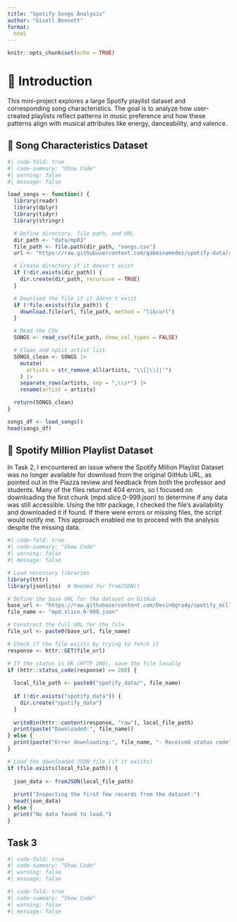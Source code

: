```yaml
---
title: "Spotify Songs Analysis"
author: "Gisell Bennett"
format:
  html
---
```


```r
knitr::opts_chunk$set(echo = TRUE)
```

# 📘 Introduction

This mini-project explores a large Spotify playlist dataset and corresponding song characteristics. The goal is to analyze how user-created playlists reflect patterns in music preference and how these patterns align with musical attributes like energy, danceability, and valence.

## 🎵 Song Characteristics Dataset

```r
#| code-fold: true
#| code-summary: "Show Code"
#| warning: false
#| message: false

load_songs <- function() {
  library(readr)
  library(dplyr)
  library(tidyr)
  library(stringr)

  # Define directory, file path, and URL
  dir_path <- "data/mp03"
  file_path <- file.path(dir_path, "songs.csv")
  url <- "https://raw.githubusercontent.com/gabminamedez/spotify-data/refs/heads/master/data.csv"

  # Create directory if it doesn't exist
  if (!dir.exists(dir_path)) {
    dir.create(dir_path, recursive = TRUE)
  }

  # Download the file if it doesn't exist
  if (!file.exists(file_path)) {
    download.file(url, file_path, method = "libcurl")
  }

  # Read the CSV
  SONGS <- read_csv(file_path, show_col_types = FALSE)

  # Clean and split artist list
  SONGS_clean <- SONGS |>
    mutate(
      artists = str_remove_all(artists, "\\[|\\]|'") 
    ) |>
    separate_rows(artists, sep = ",\\s*") |>           
    rename(artist = artists)                           

  return(SONGS_clean)
}

songs_df <- load_songs()
head(songs_df)
```

## 📝 Spotify Million Playlist Dataset

In Task 2, I encountered an issue where the Spotify Million Playlist Dataset was no longer available for download from the original GitHub URL, as pointed out in the Piazza review and feedback from both the professor and students. Many of the files returned 404 errors, so I focused on downloading the first chunk (mpd.slice.0-999.json) to determine if any data was still accessible. Using the httr package, I checked the file's availability and downloaded it if found. If there were errors or missing files, the script would notify me. This approach enabled me to proceed with the analysis despite the missing data.

```r
#| code-fold: true
#| code-summary: "Show Code"
#| warning: false
#| message: false

# Load necessary libraries
library(httr)
library(jsonlite)  # Needed for fromJSON()

# Define the base URL for the dataset on GitHub
base_url <- "https://raw.githubusercontent.com/DevinOgrady/spotify_million_playlist_dataset/refs/heads/main/data1/"
file_name <- "mpd.slice.0-999.json"

# Construct the full URL for the file
file_url <- paste0(base_url, file_name)

# Check if the file exists by trying to fetch it
response <- httr::GET(file_url)

# If the status is OK (HTTP 200), save the file locally
if (httr::status_code(response) == 200) {
  
  local_file_path <- paste0("spotify_data/", file_name)
  
  if (!dir.exists("spotify_data")) {
    dir.create("spotify_data")
  }
  
  writeBin(httr::content(response, "raw"), local_file_path)
  print(paste("Downloaded:", file_name))
} else {
  print(paste("Error downloading:", file_name, "- Received status code", httr::status_code(response)))
}

# Load the downloaded JSON file (if it exists)
if (file.exists(local_file_path)) {
  
  json_data <- fromJSON(local_file_path)
  
  print("Inspecting the first few records from the dataset:")
  head(json_data)
} else {
  print("No data found to load.")
}
```

## Task 3

```r
#| code-fold: true
#| code-summary: "Show Code"
#| warning: false
#| message: false


```

```r
#| code-fold: true
#| code-summary: "Show Code"
#| warning: false
#| message: false

```
